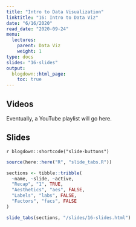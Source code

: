 ```yaml
---
title: "Intro to Data Visualization"
linktitle: "16: Intro to Data Viz"
date: "6/16/2020"
read_date: "2020-09-24"
menu:
  lectures:
    parent: Data Viz
    weight: 1
type: docs
slides: "16-slides"
output:
  blogdown::html_page:
    toc: true
---
```


## Videos

Eventually, a YouTube playlist will go here. 

## Slides

`r blogdown::shortcode("slide-buttons")`

```r

source(here::here("R", "slide_tabs.R"))

sections <- tibble::tribble(
  ~name, ~slide, ~active,
  "Recap", "1", TRUE,
  "Aesthetics", "aes", FALSE,
  "Labels", "labs", FALSE,
  "Factors", "facs", FALSE
)

slide_tabs(sections, "/slides/16-slides.html")
```